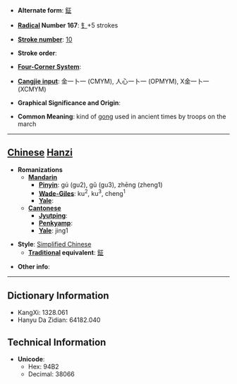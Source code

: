 * '''Alternate form''': [[鉦]]

* '''[[Wiktionary:Chinese radical index| Radical]] Number 167''': [[Wiktionary:Chinese radical index 钅|钅]]+5 strokes

* '''[[Wiktionary:Chinese total strokes index|Stroke number]]''': [[Wiktionary:Chinese total strokes index 10|10]]

* '''Stroke order''': 

* '''[[Wiktionary:Chinese four corner index|Four-Corner System]]''': 

* '''[[Wiktionary:Chinese Cangjie index|Cangjie input]]''': 金一卜一 (CMYM), 人心一卜一 (OPMYM), X金一卜一 (XCMYM)

* '''Graphical Significance and Origin''': 

* '''Common Meaning''': kind of [[gong]] used in ancient times by troops on the march

----

== [[Chinese]] [[Hanzi]] ==

* '''Romanizations'''
** '''[[Mandarin]]'''
*** '''[[Pinyin]]''': gú (gu2), gǔ (gu3), zhēng (zheng1)
*** '''[[Wade-Giles]]''': ku<sup>2</sup>, ku<sup>3</sup>, cheng<sup>1</sup>
*** '''[[Yale]]''': 
** '''[[Cantonese]]'''
*** '''[[Jyutping]]''':
*** '''[[Penkyamp]]''': 
*** '''[[Yale]]''': jing1

* '''Style''': [[Simplified Chinese]] 
** '''[[Traditional Chinese|Traditional]] equivalent''': [[鉦]]

* '''Other info''': 

----

== Dictionary Information ==

* KangXi: 1328.061
* Hanyu Da Zidian: 64182.040

== Technical Information ==

* '''Unicode''':
** Hex: 94B2
** Decimal: 38066